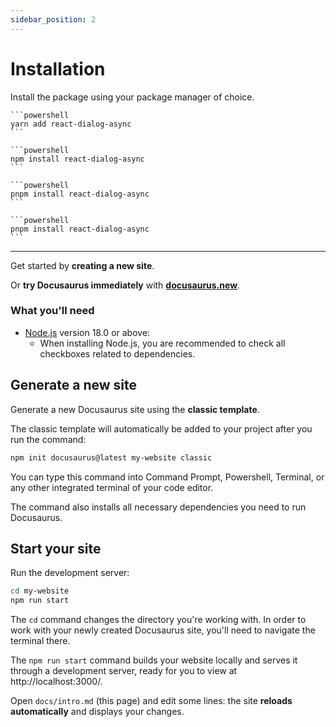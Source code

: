 ```yaml
---
sidebar_position: 2
---
```




# Installation

Install the package using your package manager of choice.

<Tabs>
  <TabItem value="yarn" label="yarn">

    ```powershell
    yarn add react-dialog-async
    ```

  </TabItem>
  <TabItem value="npm" label="npm">

    ```powershell
    npm install react-dialog-async
    ```

  </TabItem>
  <TabItem value="pm" label="pnpm">

    ```powershell
    pnpm install react-dialog-async
    ```

  </TabItem>
  <TabItem value="java" label="pnpm">

    ```powershell
    pnpm install react-dialog-async
    ```

  </TabItem>
</Tabs>

---

Get started by **creating a new site**.

Or **try Docusaurus immediately** with **[docusaurus.new](https://docusaurus.new)**.

### What you'll need

- [Node.js](https://nodejs.org/en/download/) version 18.0 or above:
  - When installing Node.js, you are recommended to check all checkboxes related to dependencies.

## Generate a new site

Generate a new Docusaurus site using the **classic template**.

The classic template will automatically be added to your project after you run the command:

```bash
npm init docusaurus@latest my-website classic
```

You can type this command into Command Prompt, Powershell, Terminal, or any other integrated terminal of your code editor.

The command also installs all necessary dependencies you need to run Docusaurus.

## Start your site

Run the development server:

```bash
cd my-website
npm run start
```

The `cd` command changes the directory you're working with. In order to work with your newly created Docusaurus site, you'll need to navigate the terminal there.

The `npm run start` command builds your website locally and serves it through a development server, ready for you to view at http://localhost:3000/.

Open `docs/intro.md` (this page) and edit some lines: the site **reloads automatically** and displays your changes.
